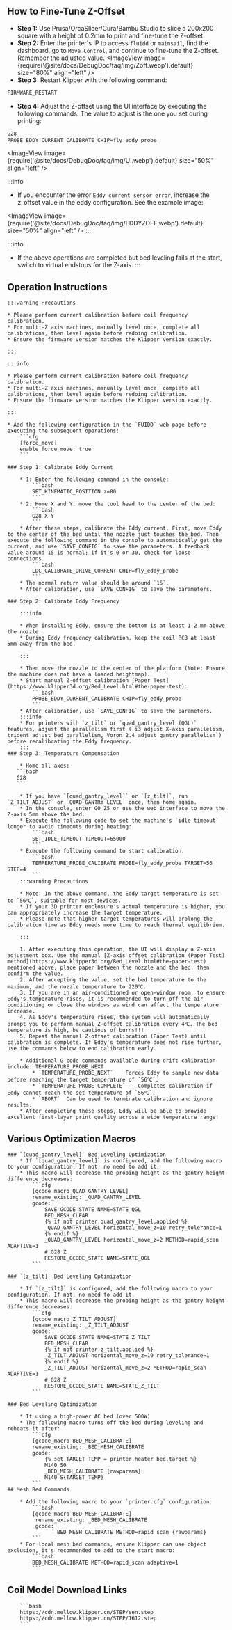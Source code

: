 ## How to Fine-Tune Z-Offset

* **Step 1:** Use Prusa/OrcaSlicer/Cura/Bambu Studio to slice a 200x200 square with a height of 0.2mm to print and fine-tune the Z-offset.
* **Step 2:** Enter the printer's IP to access `fluidd` or `mainsail`, find the dashboard, go to `Move Control`, and continue to fine-tune the Z-offset. Remember the adjusted value.
<ImageView image={require('@site/docs/DebugDoc/faq/img/Zoff.webp').default} size="80%" align="left" />
* **Step 3:** Restart Klipper with the following command:
```bash
FIRMWARE_RESTART
```
* **Step 4:** Adjust the Z-offset using the UI interface by executing the following commands. The value to adjust is the one you set during printing:
```bash
G28
PROBE_EDDY_CURRENT_CALIBRATE CHIP=fly_eddy_probe
```
<ImageView image={require('@site/docs/DebugDoc/faq/img/UI.webp').default} size="50%" align="left" />

:::info
* If you encounter the error `Eddy current sensor error`, increase the z_offset value in the eddy configuration. See the example image:

<ImageView image={require('@site/docs/DebugDoc/faq/img/EDDYZOFF.webp').default} size="50%" align="left" />
:::

:::info
* If the above operations are completed but bed leveling fails at the start, switch to virtual endstops for the Z-axis.
:::

## Operation Instructions

    :::warning Precautions

    * Please perform current calibration before coil frequency calibration.
    * For multi-Z axis machines, manually level once, complete all calibrations, then level again before redoing calibration.
    * Ensure the firmware version matches the Klipper version exactly.

    :::

    :::info

    * Please perform current calibration before coil frequency calibration.
    * For multi-Z axis machines, manually level once, complete all calibrations, then level again before redoing calibration.
    * Ensure the firmware version matches the Klipper version exactly.

    :::

    * Add the following configuration in the `FUIDD` web page before executing the subsequent operations:
        ```cfg
        [force_move]
        enable_force_move: true
        ```

    ### Step 1: Calibrate Eddy Current

        * 1: Enter the following command in the console:
            ```bash
            SET_KINEMATIC_POSITION z=80
            ```
        * 2: Home X and Y, move the tool head to the center of the bed:
            ```bash
            G28 X Y
            ```
        * After these steps, calibrate the Eddy current. First, move Eddy to the center of the bed until the nozzle just touches the bed. Then execute the following command in the console to automatically get the current, and use `SAVE_CONFIG` to save the parameters. A feedback value around 15 is normal; if it's 0 or 30, check for loose connections.
            ```bash
            LDC_CALIBRATE_DRIVE_CURRENT CHIP=fly_eddy_probe
            ```
        * The normal return value should be around `15`.
        * After calibration, use `SAVE_CONFIG` to save the parameters.

    ### Step 2: Calibrate Eddy Frequency

        :::info

        * When installing Eddy, ensure the bottom is at least 1-2 mm above the nozzle.
        * During Eddy frequency calibration, keep the coil PCB at least 5mm away from the bed.

        :::

        * Then move the nozzle to the center of the platform (Note: Ensure the machine does not have a loaded heightmap).
        * Start manual Z-offset calibration [Paper Test](https://www.klipper3d.org/Bed_Level.html#the-paper-test):
            ```bash
            PROBE_EDDY_CURRENT_CALIBRATE CHIP=fly_eddy_probe
            ```
        * After calibration, use `SAVE_CONFIG` to save the parameters.
        :::info
        * For printers with `z_tilt` or `quad_gantry_level (QGL)` features, adjust the parallelism first (`i3 adjust X-axis parallelism, trident adjust bed parallelism, Voron 2.4 adjust gantry parallelism`) before recalibrating the Eddy frequency.
        :::
    ### Step 3: Temperature Compensation

        * Home all axes:
       ```bash
       G28
       ```

        * If you have `[quad_gantry_level]` or `[z_tilt]`, run `Z_TILT_ADJUST` or `QUAD_GANTRY_LEVEL` once, then home again.
        * In the console, enter G0 Z5 or use the web interface to move the Z-axis 5mm above the bed.
        * Execute the following code to set the machine's `idle timeout` longer to avoid timeouts during heating:
            ```bash
            SET_IDLE_TIMEOUT TIMEOUT=65000
            ```
        * Execute the following command to start calibration:
            ```bash
            TEMPERATURE_PROBE_CALIBRATE PROBE=fly_eddy_probe TARGET=56 STEP=4
            ```
        :::warning Precautions

        * Note: In the above command, the Eddy target temperature is set to `56℃`, suitable for most devices.
        * If your 3D printer enclosure's actual temperature is higher, you can appropriately increase the target temperature.
        * Please note that higher target temperatures will prolong the calibration time as Eddy needs more time to reach thermal equilibrium.

        :::
    
        1. After executing this operation, the UI will display a Z-axis adjustment box. Use the manual [Z-axis offset calibration (Paper Test) method](https://www.klipper3d.org/Bed_Level.html#the-paper-test) mentioned above, place paper between the nozzle and the bed, then confirm the value.
        2. After accepting the value, set the bed temperature to the maximum, and the nozzle temperature to 220℃.
        3. If you are in an air-conditioned or open-window room, to ensure Eddy's temperature rises, it is recommended to turn off the air conditioning or close the windows as wind can affect the temperature increase.
        4. As Eddy's temperature rises, the system will automatically prompt you to perform manual Z-offset calibration every 4℃. The bed temperature is high, be cautious of burns!!!
        5. Repeat the manual Z-offset calibration (Paper Test) until calibration is complete. If Eddy's temperature does not rise further, use the commands below to end calibration early.
        
        * Additional G-code commands available during drift calibration include: TEMPERATURE_PROBE_NEXT
            * `TEMPERATURE_PROBE_NEXT`    Forces Eddy to sample new data before reaching the target temperature of `56℃`.
            * `TEMPERATURE_PROBE_COMPLETE`    Completes calibration if Eddy cannot reach the set temperature of `56℃`.
            * `ABORT`  Can be used to terminate calibration and ignore results.
        * After completing these steps, Eddy will be able to provide excellent first-layer print quality across a wide temperature range!
## Various Optimization Macros

    ### `[quad_gantry_level]` Bed Leveling Optimization
        * If `[quad_gantry_level]` is configured, add the following macro to your configuration. If not, no need to add it.
        * This macro will decrease the probing height as the gantry height difference decreases:
            ```cfg
            [gcode_macro QUAD_GANTRY_LEVEL]
            rename_existing: _QUAD_GANTRY_LEVEL
            gcode:
                SAVE_GCODE_STATE NAME=STATE_QGL
                BED_MESH_CLEAR
                {% if not printer.quad_gantry_level.applied %}
                _QUAD_GANTRY_LEVEL horizontal_move_z=10 retry_tolerance=1
                {% endif %}
                _QUAD_GANTRY_LEVEL horizontal_move_z=2 METHOD=rapid_scan ADAPTIVE=1
                # G28 Z
                RESTORE_GCODE_STATE NAME=STATE_QGL
            ```

    ### `[z_tilt]` Bed Leveling Optimization

        * If `[z_tilt]` is configured, add the following macro to your configuration. If not, no need to add it.
        * This macro will decrease the probing height as the gantry height difference decreases:
            ```cfg
            [gcode_macro Z_TILT_ADJUST]
            rename_existing: _Z_TILT_ADJUST
            gcode:
                SAVE_GCODE_STATE NAME=STATE_Z_TILT
                BED_MESH_CLEAR
                {% if not printer.z_tilt.applied %}
                _Z_TILT_ADJUST horizontal_move_z=10 retry_tolerance=1
                {% endif %}
                _Z_TILT_ADJUST horizontal_move_z=2 METHOD=rapid_scan ADAPTIVE=1
                # G28 Z
                RESTORE_GCODE_STATE NAME=STATE_Z_TILT
            ```

    ### Bed Leveling Optimization

        * If using a high-power AC bed (over 500W)
        * The following macro turns off the bed during leveling and reheats it after:
            ```cfg
            [gcode_macro BED_MESH_CALIBRATE]
            rename_existing: _BED_MESH_CALIBRATE
            gcode:
                {% set TARGET_TEMP = printer.heater_bed.target %}
                M140 S0
                _BED_MESH_CALIBRATE {rawparams}
                M140 S{TARGET_TEMP}
            ```
    ## Mesh Bed Commands
    
        * Add the following macro to your `printer.cfg` configuration:
            ```bash
            [gcode_macro BED_MESH_CALIBRATE]
             rename_existing: _BED_MESH_CALIBRATE
             gcode: 
                   _BED_MESH_CALIBRATE METHOD=rapid_scan {rawparams}
            ```
        * For local mesh bed commands, ensure Klipper can use object exclusion, it's recommended to add to the start macro:
            ```bash
            BED_MESH_CALIBRATE METHOD=rapid_scan adaptive=1 
            ```

## Coil Model Download Links

        ```bash
        https://cdn.mellow.klipper.cn/STEP/sen.step
        https://cdn.mellow.klipper.cn/STEP/1612.step
        ```